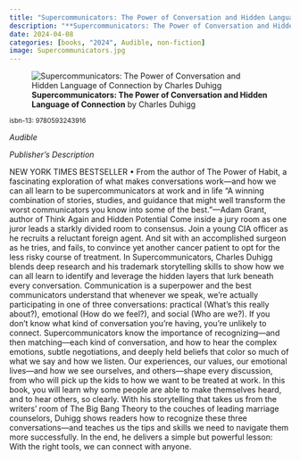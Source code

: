 ```yaml
---
title: "Supercommunicators: The Power of Conversation and Hidden Language of Connection"
description: "**Supercommunicators: The Power of Conversation and Hidden Language of Connection** by Charles Duhigg"
date: 2024-04-08
categories: [books, "2024", Audible, non-fiction]
image: Supercommunicators.jpg
---
```

![**Supercommunicators: The Power of Conversation and Hidden Language of Connection** by Charles Duhigg](Supercommunicators.jpg){fig-align="left"}

<sup>isbn-13: 9780593243916</sup>

*Audible*

*Publisher's Description*

NEW YORK TIMES BESTSELLER • From the author of The Power of Habit, a
fascinating exploration of what makes conversations work—and how we can all
learn to be supercommunicators at work and in life “A winning combination
of stories, studies, and guidance that might well transform the worst
communicators you know into some of the best.”—Adam Grant, author of Think
Again and Hidden Potential Come inside a jury room as one juror leads a
starkly divided room to consensus. Join a young CIA officer as he recruits
a reluctant foreign agent. And sit with an accomplished surgeon as he
tries, and fails, to convince yet another cancer patient to opt for the
less risky course of treatment. In Supercommunicators, Charles Duhigg
blends deep research and his trademark storytelling skills to show how we
can all learn to identify and leverage the hidden layers that lurk beneath
every conversation. Communication is a superpower and the best
communicators understand that whenever we speak, we’re actually
participating in one of three conversations: practical (What’s this really
about?), emotional (How do we feel?), and social (Who are we?). If you
don’t know what kind of conversation you’re having, you’re unlikely to
connect. Supercommunicators know the importance of recognizing—and then
matching—each kind of conversation, and how to hear the complex emotions,
subtle negotiations, and deeply held beliefs that color so much of what we
say and how we listen. Our experiences, our values, our emotional lives—and
how we see ourselves, and others—shape every discussion, from who will pick
up the kids to how we want to be treated at work. In this book, you will
learn why some people are able to make themselves heard, and to hear
others, so clearly. With his storytelling that takes us from the writers’
room of The Big Bang Theory to the couches of leading marriage counselors,
Duhigg shows readers how to recognize these three conversations—and teaches
us the tips and skills we need to navigate them more successfully. In the
end, he delivers a simple but powerful lesson: With the right tools, we can
connect with anyone.
